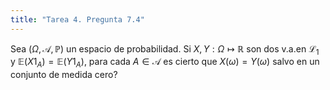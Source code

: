 ```yaml
---
title: "Tarea 4. Pregunta 7.4"
---
```


Sea $(\Omega,\mathscr{A},\mathbb{P})$ un espacio de probabilidad. Si $X,Y: \Omega \longmapsto \mathbb{R}$ son dos v.a.en $\mathscr{L}_1$ y $\mathbb{E}(X1_A) = \mathbb{E}(Y1_A)$, para cada $A \in \mathscr{A}$ es cierto que $X(\omega) = Y(\omega)$ salvo en un conjunto de medida cero?
